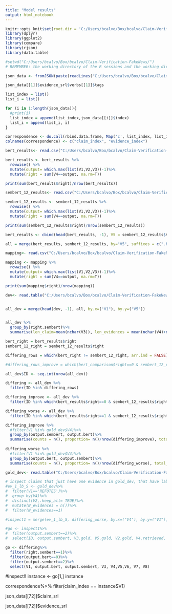 ```yaml
---
title: "Model results"
output: html_notebook
---
```



```r
knitr::opts_knit$set(root.dir = 'C:/Users/bcalvo/Box/bcalvo/Claim-Verification-FakeNews/')
library(dplyr)
library(ggplot2)
library(compare)
library(rjson)
library(data.table)

#setwd("C:/Users/bcalvo/Box/bcalvo/Claim-Verification-FakeNews/")
# REMEMBER: the working directory of the R sessions and the working directory of the notebook are different things!!!!

```




```r
json_data <- fromJSON(paste(readLines("C:/Users/bcalvo/Box/bcalvo/Claim-Verification-FakeNews/data/gear/dev_srl_all.json"), collapse=""))

json_data[[1]]$evidence_srl$verbs[[1]]$tags

list_index = list()
list_i = list()

for (i in 1:length(json_data)){
  #print(i)
  list_index = append(list_index,json_data[[i]]$index)
  list_i = append(list_i, i)
} 

correspondence <- do.call(rbind.data.frame, Map('c', list_index, list_i))
colnames(correspondence) <- c("claim_index", "evidence_index")
```


```r
bert_results<- read.csv("C:/Users/bcalvo/Box/bcalvo/Claim-Verification-FakeNews/experiment-5/outputs/bert_base/dev-results.tsv", header = FALSE, sep='\t')

bert_results <- bert_results %>%
  rowwise() %>%
  mutate(output= which.max(list(V1,V2,V3))-1)%>%
  mutate(right = sum(V4==output, na.rm=T))

print(sum(bert_results$right)/nrow(bert_results))
```

```r
sembert_12_results<- read.csv("C:/Users/bcalvo/Box/bcalvo/Claim-Verification-FakeNews/experiment-5/outputs/sembert_12/dev-results.tsv", header = FALSE, sep='\t')

sembert_12_results <- sembert_12_results %>%
  rowwise() %>%
  mutate(output= which.max(list(V1,V2,V3))-1)%>%
  mutate(right = sum(V4==output, na.rm=T))

print(sum(sembert_12_results$right)/nrow(sembert_12_results))

```

```r
bert_results <- cbind(head(bert_results, -1), V5 = sembert_12_results$V5) # I delete one row to match

all = merge(bert_results, sembert_12_results, by="V5", suffixes = c(".bert",".sembert"))
```


```r
mapping<- read.csv("C:/Users/bcalvo/Box/bcalvo/Claim-Verification-FakeNews/experiment-5/outputs/mapping/dev-results.tsv", header = FALSE, sep='\t')

mapping <- mapping %>%
  rowwise() %>%
  mutate(output= which.max(list(V1,V2,V3))-1)%>%
  mutate(right = sum(V4==output, na.rm=T))

print(sum(mapping$right)/nrow(mapping))

```


```r
dev<- read.table("C:/Users/bcalvo/Box/bcalvo/Claim-Verification-FakeNews/data/gear/dev_data_new.tsv", sep="\t", header=FALSE, comment.char="#", na.strings=".", stringsAsFactors=FALSE, quote="", fill=TRUE)


all_dev = merge(head(dev, -1), all, by.x=("V1"), by.y=("V5"))


all_dev %>%
  group_by(right.sembert)%>%
  summarise(len_claim=mean(nchar(V3)), len_evidences = mean(nchar(V4)+nchar(V5)+nchar(V6)+nchar(V7)+nchar(V8)))

```

```r

bert_right = bert_results$right
sembert_12_right = sembert_12_results$right

differing_rows = which(bert_right != sembert_12_right, arr.ind = FALSE)

#differing_rows_improve = which(bert_comparison$right==0 & sembert_12_results$right==1, arr.ind = FALSE)

all_dev$ID <- seq.int(nrow(all_dev))

differing <- all_dev %>%
  filter(ID %in% differing_rows)

differing_improve <- all_dev %>%
  filter(ID %in% which(bert_results$right==0 & sembert_12_results$right==1, arr.ind = FALSE))

differing_worse <- all_dev %>%
  filter(ID %in% which(bert_results$right==1 & sembert_12_results$right==0, arr.ind = FALSE))

differing_improve %>%
  #filter(V1 %in% gold_dev$V4)%>%
  group_by(output.sembert, output.bert)%>%
  summarise(counts = n(), proportion= n()/nrow(differing_improve), total_differing = nrow(differing_improve))
  
differing_worse %>%
  #filter(V1 %in% gold_dev$V4)%>%
  group_by(output.bert, output.sembert)%>%
  summarise(counts = n(), proportion= n()/nrow(differing_worse), total_differing = nrow(differing_worse))

```

```r
gold_dev<- read.table("C:/Users/bcalvo/Box/bcalvo/Claim-Verification-FakeNews/data/gear/gold_evidence_dev.tsv", sep="\t", header=FALSE, comment.char="#", na.strings=".", stringsAsFactors=FALSE, quote="", fill=TRUE)
```

```r
# inspect claims that just have one evidence in gold_dev, that have label SUPPORT, are labeled wrong in BERT and right in SEMBERT
#ev_1_lb_S <- gold_dev%>%
#  filter(V1=='REFUTES')%>%
#  group_by(V4)%>%
#  distinct(V2,.keep_all= TRUE)%>%
#  mutate(N_evidences = n())%>%
#  filter(N_evidences==1)

#inspect1 = merge(ev_1_lb_S, differing_worse, by.x=("V4"), by.y=("V1"), suffixes = c(".gold",".retrieved"))

#go <- inspect1%>%
#  filter(output.sembert==2)%>%
#  select(ID, output.sembert, V3.gold, V5.gold, V2.gold, V4.retrieved, V5.retrieved, V6.retrieved, V7, V8)

```

```r

go <- differing%>%
  filter(right.sembert==1)%>%
  filter(output.bert==0)%>%
  filter(output.sembert==2)%>%
  select(V1, output.bert, output.sembert, V3, V4,V5,V6, V7, V8)

```


#inspect!!
instance <- go[1,]
instance

correspondence%>%
  filter(claim_index == instance$V1)

json_data[[72]]$claim_srl

json_data[[72]]$evidence_srl








